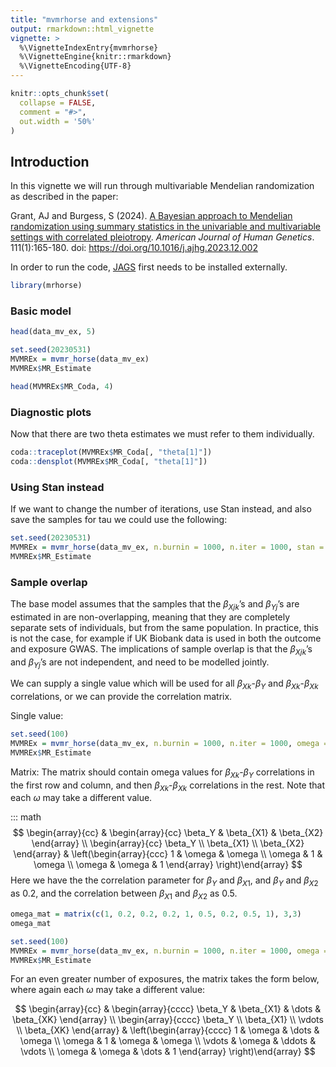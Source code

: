 ```yaml
---
title: "mvmrhorse and extensions"
output: rmarkdown::html_vignette
vignette: >
  %\VignetteIndexEntry{mvmrhorse}
  %\VignetteEngine{knitr::rmarkdown}
  %\VignetteEncoding{UTF-8}
---
```


```r
knitr::opts_chunk$set(
  collapse = FALSE,
  comment = "#>",
  out.width = '50%'
)
```

## Introduction

In this vignette we will run through multivariable Mendelian randomization as described in the paper:

Grant, AJ and Burgess, S (2024). [A Bayesian approach to Mendelian randomization using summary statistics in the univariable and multivariable settings with correlated pleiotropy](https://doi.org/10.1016/j.ajhg.2023.12.002). *American Journal of Human Genetics*. 111(1):165-180. doi: <https://doi.org/10.1016/j.ajhg.2023.12.002>

In order to run the code, [JAGS](https://sourceforge.net/projects/mcmc-jags/) first needs to be installed externally.

```r
library(mrhorse)
```

### Basic model

```r
head(data_mv_ex, 5)
```

```r
set.seed(20230531)
MVMREx = mvmr_horse(data_mv_ex)
MVMREx$MR_Estimate
```

```r
head(MVMREx$MR_Coda, 4)
```

### Diagnostic plots

Now that there are two theta estimates we must refer to them individually. 

```r
coda::traceplot(MVMREx$MR_Coda[, "theta[1]"])
coda::densplot(MVMREx$MR_Coda[, "theta[1]"])
```

### Using Stan instead

If we want to change the number of iterations, use Stan instead, and also save the samples for tau we could use the following:

```r
set.seed(20230531)
MVMREx = mvmr_horse(data_mv_ex, n.burnin = 1000, n.iter = 1000, stan = TRUE, variable.names = 'tau')
MVMREx$MR_Estimate
```

### Sample overlap

The base model assumes that the samples that the $\beta_{Xjk}$'s and $\beta_{Yj}$'s are estimated in are non-overlapping, meaning that they are completely separate sets of individuals, but from the same population. In practice, this is not the case, for example if UK Biobank data is used in both the outcome and exposure GWAS. The implications of sample overlap is that the $\beta_{Xjk}$'s and $\beta_{Yj}$'s are not independent, and need to be modelled jointly.

We can supply a single value which will be used for all $\beta_{Xk}$-$\beta_Y$ and $\beta_{Xk}$-$\beta_{Xk}$ correlations, or we can provide the correlation matrix.

Single value:

```r
set.seed(100)
MVMREx = mvmr_horse(data_mv_ex, n.burnin = 1000, n.iter = 1000, omega = 0.1)
MVMREx$MR_Estimate
```

Matrix: The matrix should contain omega values for $\beta_{Xk}$-$\beta_Y$ correlations in the first row and column, and then $\beta_{Xk}$-$\beta_{Xk}$ correlations in the rest. Note that each $\omega$ may take a different value.

::: math
$$
\begin{array}{cc} &
\begin{array}{cc} \beta_Y & \beta_{X1} & \beta_{X2} \end{array} \\
\begin{array}{cc} \beta_Y \\ \beta_{X1} \\ \beta_{X2} \end{array} &
\left(\begin{array}{ccc}
1 & \omega  & \omega \\
\omega & 1 & \omega \\ 
\omega & \omega & 1
\end{array}
\right)\end{array}
$$
Here we have the the correlation parameter for $\beta_{Y}$ and $\beta_{X1}$, and $\beta_{Y}$ and $\beta_{X2}$ as 0.2, and the correlation between $\beta_{X1}$ and $\beta_{X2}$ as 0.5.

```r
omega_mat = matrix(c(1, 0.2, 0.2, 0.2, 1, 0.5, 0.2, 0.5, 1), 3,3)
omega_mat
```


```r
set.seed(100)
MVMREx = mvmr_horse(data_mv_ex, n.burnin = 1000, n.iter = 1000, omega = omega_mat)
MVMREx$MR_Estimate
```

For an even greater number of exposures, the matrix takes the form below, where again each $\omega$ may take a different value:

::: math
$$
\begin{array}{cc} &
\begin{array}{cccc} \beta_Y & \beta_{X1} & \dots & \beta_{XK} \end{array} \\
\begin{array}{cccc} \beta_Y \\ \beta_{X1} \\ \vdots \\ \beta_{XK} \end{array} &
\left(\begin{array}{cccc}
1 & \omega & \dots & \omega \\
\omega & 1 & \omega & \omega \\
\vdots & \omega & \ddots & \vdots \\
\omega & \omega & \dots & 1 
\end{array}
\right)\end{array}
$$
:::
